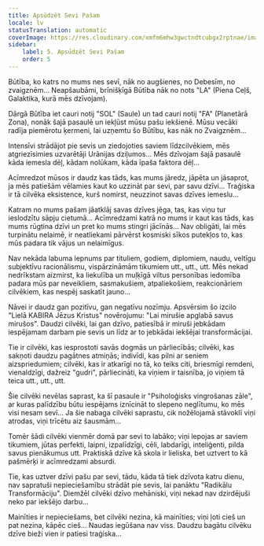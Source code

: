 ```yaml
---
title: Apsūdzēt Sevi Pašam
locale: lv
statusTranslation: automatic
coverImage: https://res.cloudinary.com/xmfm6mhw3gwctndtcubgx2rptnae/image/upload/v1740468922/small_cover_tratado_de_psicologia_revolucionaria_a4c0dca4e0.webp
sidebar:
    label: 5. Apsūdzēt Sevi Pašam
    order: 5
---
```

Būtība, ko katrs no mums nes sevī, nāk no augšienes, no Debesīm, no zvaigznēm... Neapšaubāmi, brīnišķīgā Būtība nāk no nots "LA" (Piena Ceļš, Galaktika, kurā mēs dzīvojam).

Dārgā Būtība iet cauri notij "SOL" (Saule) un tad cauri notij "FA" (Planetārā Zona), nonāk šajā pasaulē un iekļūst mūsu pašu iekšienē. Mūsu vecāki radīja piemērotu ķermeni, lai uzņemtu šo Būtību, kas nāk no Zvaigznēm...

Intensīvi strādājot pie sevis un ziedojoties saviem līdzcilvēkiem, mēs atgriezīsimies uzvarētāji Urānijas dziļumos... Mēs dzīvojam šajā pasaulē kāda iemesla dēļ, kādam nolūkam, kāda īpaša faktora dēļ...

Acīmredzot mūsos ir daudz kas tāds, kas mums jāredz, jāpēta un jāsaprot, ja mēs patiešām vēlamies kaut ko uzzināt par sevi, par savu dzīvi... Traģiska ir tā cilvēka eksistence, kurš nomirst, neuzzinot savas dzīves iemeslu...

Katram no mums pašam jāatklāj savas dzīves jēga, tas, kas viņu tur ieslodzītu sāpju cietumā... Acīmredzami katrā no mums ir kaut kas tāds, kas mums rūgtina dzīvi un pret ko mums stingri jācīnās... Nav obligāti, lai mēs turpinātu nelaimē, ir neatliekami pārvērst kosmiski sīkos putekļos to, kas mūs padara tik vājus un nelaimīgus.

Nav nekāda labuma lepnums par tituliem, godiem, diplomiem, naudu, veltīgu subjektīvu racionālismu, vispārzināmām tikumiem utt., utt., utt. Mēs nekad nedrīkstam aizmirst, ka liekulība un muļķīgā viltus personības iedomība padara mūs par neveikliem, sasmakušiem, atpaliekošiem, reakcionāriem cilvēkiem, kas nespēj saskatīt jauno...

Nāvei ir daudz gan pozitīvu, gan negatīvu nozīmju. Apsvērsim šo izcilo "Lielā KABIRA Jēzus Kristus" novērojumu: "Lai mirušie apglabā savus mirušos". Daudzi cilvēki, lai gan dzīvo, patiesībā ir miruši jebkādam iespējamam darbam pie sevis un līdz ar to jebkādai iekšējai transformācijai.

Tie ir cilvēki, kas iesprostoti savās dogmās un pārliecībās; cilvēki, kas sakņoti daudzu pagātnes atmiņās; indivīdi, kas pilni ar seniem aizspriedumiem; cilvēki, kas ir atkarīgi no tā, ko teiks citi, briesmīgi remdeni, vienaldzīgi, dažreiz "gudri", pārliecināti, ka viņiem ir taisnība, jo viņiem tā teica utt., utt., utt.

Šie cilvēki nevēlas saprast, ka šī pasaule ir "Psiholoģisks vingrošanas zāle", ar kuras palīdzību būtu iespējams iznīcināt to slepeno neglītumu, ko mēs visi nesam sevī... Ja šie nabaga cilvēki saprastu, cik nožēlojamā stāvoklī viņi atrodas, viņi trīcētu aiz šausmām...

Tomēr šādi cilvēki vienmēr domā par sevi to labāko; viņi lepojas ar saviem tikumiem, jūtas perfekti, laipni, izpalīdzīgi, cēli, labdarīgi, inteliģenti, pilda savus pienākumus utt. Praktiskā dzīve kā skola ir lieliska, bet uztvert to kā pašmērķi ir acīmredzami absurdi.

Tie, kas uztver dzīvi pašu par sevi, tādu, kāda tā tiek dzīvota katru dienu, nav sapratuši nepieciešamību strādāt pie sevis, lai panāktu "Radikālu Transformāciju". Diemžēl cilvēki dzīvo mehāniski, viņi nekad nav dzirdējuši neko par iekšējo darbu...

Mainīties ir nepieciešams, bet cilvēki nezina, kā mainīties; viņi ļoti cieš un pat nezina, kāpēc cieš... Naudas iegūšana nav viss. Daudzu bagātu cilvēku dzīve bieži vien ir patiesi traģiska...

